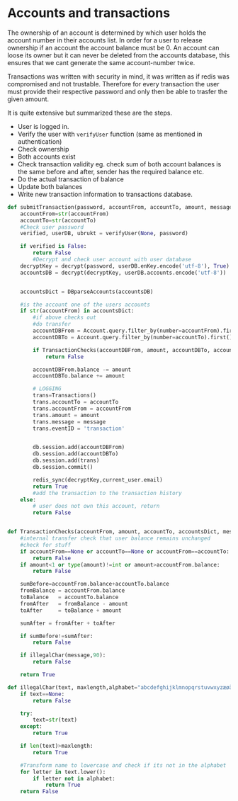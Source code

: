 # Accounts and transactions

The ownership of an account is determined by which user holds the account number in their accounts list. In order for a user to release ownership if an account the account balance must be 0. An account can loose its owner but it can never be deleted from the accounts database, this ensures that we cant generate the same account-number twice.

Transactions was written with security in mind, it was written as if redis was compromised and not trustable. Therefore for every transaction the user must provide their respective password and only then be able to trasfer the given amount. 

It is quite extensive but summarized these are the steps.

- User is logged in.
- Verify the user with `verifyUser` function (same as mentioned in authentication)
- Check ownership
- Both accounts exist
- Check transaction validity eg. check sum of both account balances is the same before and after, sender has the required balance etc.
- Do the actual transaction of balance
- Update both balances
- Write new transaction information to transactions database.

```python
def submitTransaction(password, accountFrom, accountTo, amount, message):
    accountFrom=str(accountFrom)
    accountTo=str(accountTo)
    #Check user password
    verified, userDB, ubrukt = verifyUser(None, password)

    if verified is False:
        return False
        #Decrypt and check user account with user database
    decryptKey = decrypt(password, userDB.enKey.encode('utf-8'), True)
    accountsDB = decrypt(decryptKey, userDB.accounts.encode('utf-8'))


    accountsDict = DBparseAccounts(accountsDB)

    #is the account one of the users accounts
    if str(accountFrom) in accountsDict:
        #if above checks out
        #do transfer
        accountDBFrom = Account.query.filter_by(number=accountFrom).first()
        accountDBTo = Account.query.filter_by(number=accountTo).first()

        if TransactionChecks(accountDBFrom, amount, accountDBTo, accountsDict,message)==False:
            return False

        accountDBFrom.balance -= amount
        accountDBTo.balance += amount

        # LOGGING
        trans=Transactions()
        trans.accountTo = accountTo
        trans.accountFrom = accountFrom
        trans.amount = amount
        trans.message = message
        trans.eventID = 'transaction'


        db.session.add(accountDBFrom)
        db.session.add(accountDBTo)
        db.session.add(trans)
        db.session.commit()

        redis_sync(decryptKey,current_user.email)
        return True
        #add the transaction to the transaction history
    else:
        # user does not own this account, return
        return False


def TransactionChecks(accountFrom, amount, accountTo, accountsDict, message):
    #internal transfer check that user balance remains unchanged
    #check for stuff
    if accountFrom==None or accountTo==None or accountFrom==accountTo:
        return False
    if amount<1 or type(amount)!=int or amount>accountFrom.balance:
        return False

    sumBefore=accountFrom.balance+accountTo.balance
    fromBalance = accountFrom.balance
    toBalance   = accountTo.balance
    fromAfter   = fromBalance - amount
    toAfter     = toBalance + amount

    sumAfter = fromAfter + toAfter

    if sumBefore!=sumAfter:
        return False

    if illegalChar(message,90):
        return False

    return True

def illegalChar(text, maxlength,alphabet="abcdefghijklmnopqrstuvwxyzæøå0123456789 "):
    if text==None:
        return False

    try:
        text=str(text)
    except:
        return True

    if len(text)>maxlength:
        return True

    #Transform name to lowercase and check if its not in the alphabet
    for letter in text.lower():
        if letter not in alphabet:
            return True
    return False
```
